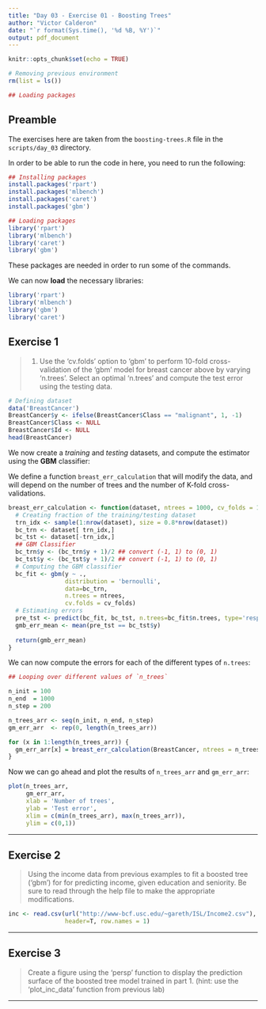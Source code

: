```yaml
---
title: "Day 03 - Exercise 01 - Boosting Trees"
author: "Victor Calderon"
date: "`r format(Sys.time(), '%d %B, %Y')`"
output: pdf_document
---
```


```r
knitr::opts_chunk$set(echo = TRUE)

# Removing previous environment
rm(list = ls())

## Loading packages

```

## Preamble
The exercises here are taken from the `boosting-trees.R` file in the 
`scripts/day_03` directory.

In order to be able to run the code in here, you need to run the following:

```r
## Installing packages
install.packages('rpart')
install.packages('mlbench')
install.packages('caret')
install.packages('gbm')

## Loading packages
library('rpart')
library('mlbench')
library('caret')
library('gbm')
```

These packages are needed in order to run some of the commands.

We can now **load** the necessary libraries:
```r
library('rpart')
library('mlbench')
library('gbm')
library('caret')
```


## Exercise 1

> 1. Use the 'cv.folds' option to 'gbm' to perform 10-fold cross-validation 
> of the 'gbm' model for breast cancer above by varying 'n.trees'. Select
> an optimal 'n.trees' and compute the test error using the testing data.

```r
# Defining dataset
data('BreastCancer')
BreastCancer$y <- ifelse(BreastCancer$Class == "malignant", 1, -1)
BreastCancer$Class <- NULL
BreastCancer$Id <- NULL
head(BreastCancer)
```

We now create a *training* and *testing* datasets, and compute the estimator
using the **GBM** classifier:

We define a function `breast_err_calculation` that will modify the data, and
will depend on the number of trees and the number of K-fold cross-validations.

```r
breast_err_calculation <- function(dataset, ntrees = 1000, cv_folds = 10){
  # Creating fraction of the training/testing dataset
  trn_idx <- sample(1:nrow(dataset), size = 0.8*nrow(dataset))
  bc_trn <- dataset[ trn_idx,]
  bc_tst <- dataset[-trn_idx,]
  ## GBM Classifier
  bc_trn$y <- (bc_trn$y + 1)/2 ## convert (-1, 1) to (0, 1)
  bc_tst$y <- (bc_tst$y + 1)/2 ## convert (-1, 1) to (0, 1)
  # Computing the GBM classifier
  bc_fit <- gbm(y ~ .,
                distribution = 'bernoulli',
                data=bc_trn,
                n.trees = ntrees,
                cv.folds = cv_folds)
  # Estimating errors
  pre_tst <- predict(bc_fit, bc_tst, n.trees=bc_fit$n.trees, type='response') > 0.5
  gmb_err_mean <- mean(pre_tst == bc_tst$y)
  
  return(gmb_err_mean)
}
```

We can now compute the errors for each of the different types of `n.trees`:

```r
## Looping over different values of `n_trees`

n_init = 100
n_end  = 1000
n_step = 200

n_trees_arr <- seq(n_init, n_end, n_step)
gm_err_arr  <- rep(0, length(n_trees_arr))

for (x in 1:length(n_trees_arr)) {
  gm_err_arr[x] = breast_err_calculation(BreastCancer, ntrees = n_trees_arr[x])
}
```
Now we can go ahead and plot the results of `n_trees_arr` and `gm_err_arr`:

```r
plot(n_trees_arr,
     gm_err_arr,
     xlab = 'Number of trees',
     ylab = 'Test error',
     xlim = c(min(n_trees_arr), max(n_trees_arr)),
     ylim = c(0,1))
```

---

## Exercise 2

> Using the income data from previous examples to fit a boosted tree ('gbm') for
> for predicting income, given education and seniority. Be sure to read
> through the help file to make the appropriate modifications.
```r
inc <- read.csv(url("http://www-bcf.usc.edu/~gareth/ISL/Income2.csv"),
                header=T, row.names = 1)
```

---

## Exercise 3

> Create a figure using the 'persp' function to display the prediction surface
> of the boosted tree model trained in part 1. (hint: use the 'plot_inc_data'
> function from previous lab)

---


